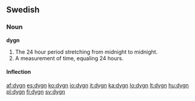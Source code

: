 ==Swedish==

===Noun===
'''dygn'''

# The 24 hour period stretching from midnight to midnight.
# A measurement of time, equaling 24 hours.

====Inflection====
{{sv-decl-noun|gender=Neuter|dygn|dygnet|dygn|dygnen|dygns|dygnets|dygns|dygnens}}

[[af:dygn]]
[[es:dygn]]
[[ko:dygn]]
[[io:dygn]]
[[it:dygn]]
[[ka:dygn]]
[[lo:dygn]]
[[lt:dygn]]
[[hu:dygn]]
[[pl:dygn]]
[[fi:dygn]]
[[sv:dygn]]
